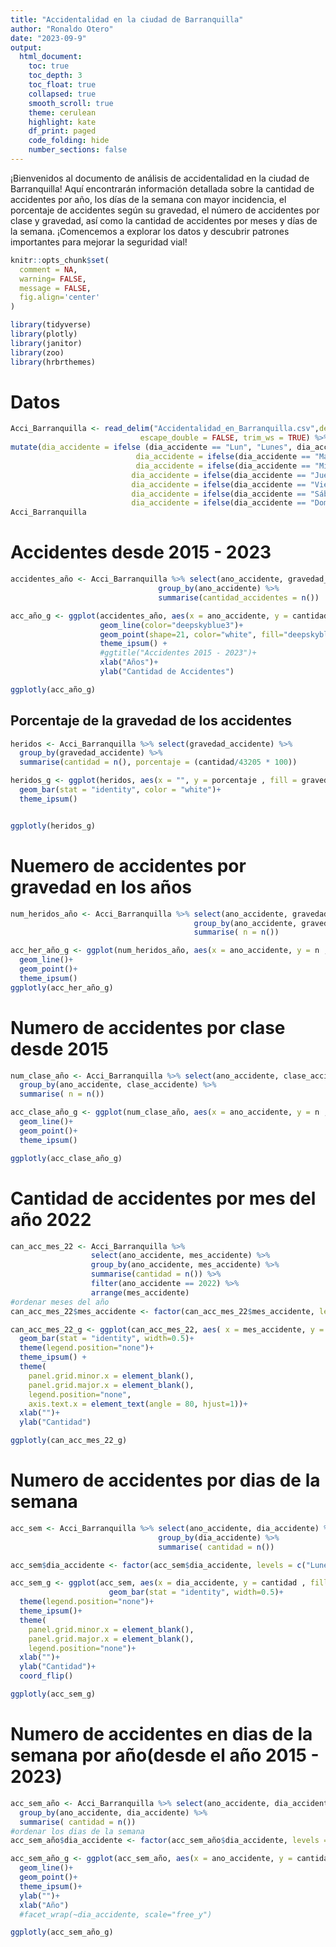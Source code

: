 ```yaml
---
title: "Accidentalidad en la ciudad de Barranquilla"
author: "Ronaldo Otero"
date: "2023-09-9"
output: 
  html_document:
    toc: true
    toc_depth: 3
    toc_float: true
    collapsed: true
    smooth_scroll: true
    theme: cerulean
    highlight: kate
    df_print: paged
    code_folding: hide
    number_sections: false
---
```


¡Bienvenidos al documento de análisis de accidentalidad en la ciudad de Barranquilla! Aquí encontrarán información detallada sobre la cantidad de accidentes por año, los días de la semana con mayor incidencia, el porcentaje de accidentes según su gravedad, el número de accidentes por clase y gravedad, así como la cantidad de accidentes por meses y días de la semana. ¡Comencemos a explorar los datos y descubrir patrones importantes para mejorar la seguridad vial!

```r
knitr::opts_chunk$set(
  comment = NA,
  warning= FALSE,
  message = FALSE,
  fig.align='center'
)

```

```r
library(tidyverse)
library(plotly)
library(janitor)
library(zoo)
library(hrbrthemes)
```


# Datos 

```r
Acci_Barranquilla <- read_delim("Accidentalidad_en_Barranquilla.csv",delim = ";", 
                             escape_double = FALSE, trim_ws = TRUE) %>% clean_names() %>%
mutate(dia_accidente = ifelse (dia_accidente == "Lun", "Lunes", dia_accidente),
                            dia_accidente = ifelse(dia_accidente == "Mar", "Martes", dia_accidente),
                            dia_accidente = ifelse(dia_accidente == "Mié", "Miercoles", dia_accidente),
                           dia_accidente = ifelse(dia_accidente == "Jue", "Jueves", dia_accidente),
                           dia_accidente = ifelse(dia_accidente == "Vie", "Viernes", dia_accidente),
                           dia_accidente = ifelse(dia_accidente == "Sáb", "Sabado", dia_accidente),
                           dia_accidente = ifelse(dia_accidente == "Dom", "Domingo", dia_accidente))
Acci_Barranquilla
```

# Accidentes desde 2015 - 2023

```r
accidentes_año <- Acci_Barranquilla %>% select(ano_accidente, gravedad_accidente, clase_accidente) %>% 
                                 group_by(ano_accidente) %>% 
                                 summarise(cantidad_accidentes = n())

acc_año_g <- ggplot(accidentes_año, aes(x = ano_accidente, y = cantidad_accidentes))+
                    geom_line(color="deepskyblue3")+
                    geom_point(shape=21, color="white", fill="deepskyblue3", size=3) +
                    theme_ipsum() +
                    #ggtitle("Accidentes 2015 - 2023")+
                    xlab("Años")+
                    ylab("Cantidad de Accidentes")

ggplotly(acc_año_g)

```

## Porcentaje de la gravedad de los accidentes 


```r
heridos <- Acci_Barranquilla %>% select(gravedad_accidente) %>% 
  group_by(gravedad_accidente) %>% 
  summarise(cantidad = n(), porcentaje = (cantidad/43205 * 100))

heridos_g <- ggplot(heridos, aes(x = "", y = porcentaje , fill = gravedad_accidente))+
  geom_bar(stat = "identity", color = "white")+
  theme_ipsum()


ggplotly(heridos_g)
```

# Nuemero de accidentes por gravedad en los años

```r
num_heridos_año <- Acci_Barranquilla %>% select(ano_accidente, gravedad_accidente) %>% 
                                         group_by(ano_accidente, gravedad_accidente) %>% 
                                         summarise( n = n())

acc_her_año_g <- ggplot(num_heridos_año, aes(x = ano_accidente, y = n , color = gravedad_accidente))+
  geom_line()+
  geom_point()+
  theme_ipsum()
ggplotly(acc_her_año_g)
```

# Numero de accidentes por clase desde 2015

```r
num_clase_año <- Acci_Barranquilla %>% select(ano_accidente, clase_accidente) %>% 
  group_by(ano_accidente, clase_accidente) %>% 
  summarise( n = n())

acc_clase_año_g <- ggplot(num_clase_año, aes(x = ano_accidente, y = n , color = clase_accidente))+
  geom_line()+
  geom_point()+
  theme_ipsum()

ggplotly(acc_clase_año_g)
```

# Cantidad de accidentes por mes del año 2022

```r
can_acc_mes_22 <- Acci_Barranquilla %>% 
                  select(ano_accidente, mes_accidente) %>%
                  group_by(ano_accidente, mes_accidente) %>% 
                  summarise(cantidad = n()) %>% 
                  filter(ano_accidente == 2022) %>% 
                  arrange(mes_accidente)
#ordenar meses del año
can_acc_mes_22$mes_accidente <- factor(can_acc_mes_22$mes_accidente, levels = c("enero","febrero","marzo","abril","mayo","junio","julio","agosto","septiembre","octubre","noviembre","diciembre")) 

can_acc_mes_22_g <- ggplot(can_acc_mes_22, aes( x = mes_accidente, y = cantidad, fill = mes_accidente))+
  geom_bar(stat = "identity", width=0.5)+
  theme(legend.position="none")+
  theme_ipsum() +
  theme(
    panel.grid.minor.x = element_blank(),
    panel.grid.major.x = element_blank(),
    legend.position="none",
    axis.text.x = element_text(angle = 80, hjust=1))+
  xlab("")+
  ylab("Cantidad")

ggplotly(can_acc_mes_22_g)
```

# Numero de accidentes por dias de la semana 

```r
acc_sem <- Acci_Barranquilla %>% select(ano_accidente, dia_accidente) %>% 
                                 group_by(dia_accidente) %>% 
                                 summarise( cantidad = n()) 

acc_sem$dia_accidente <- factor(acc_sem$dia_accidente, levels = c("Lunes","Martes","Miercoles","Jueves","Viernes","Sabado","Domingo"))

acc_sem_g <- ggplot(acc_sem, aes(x = dia_accidente, y = cantidad , fill = dia_accidente))+
                      geom_bar(stat = "identity", width=0.5)+
  theme(legend.position="none")+
  theme_ipsum()+
  theme(
    panel.grid.minor.x = element_blank(),
    panel.grid.major.x = element_blank(),
    legend.position="none")+
  xlab("")+
  ylab("Cantidad")+
  coord_flip()

ggplotly(acc_sem_g)
```

# Numero de accidentes en dias de la semana por año(desde el año 2015 - 2023)

```r
acc_sem_año <- Acci_Barranquilla %>% select(ano_accidente, dia_accidente) %>% 
  group_by(ano_accidente, dia_accidente) %>% 
  summarise( cantidad = n())
#ordenar los dias de la semana
acc_sem_año$dia_accidente <- factor(acc_sem_año$dia_accidente, levels = c("Lunes","Martes","Miercoles","Jueves","Viernes","Sabado","Domingo")) 

acc_sem_año_g <- ggplot(acc_sem_año, aes(x = ano_accidente, y = cantidad , color = dia_accidente))+
  geom_line()+
  geom_point()+
  theme_ipsum()+
  ylab("")+
  xlab("Año")
  #facet_wrap(~dia_accidente, scale="free_y")

ggplotly(acc_sem_año_g) 

```

